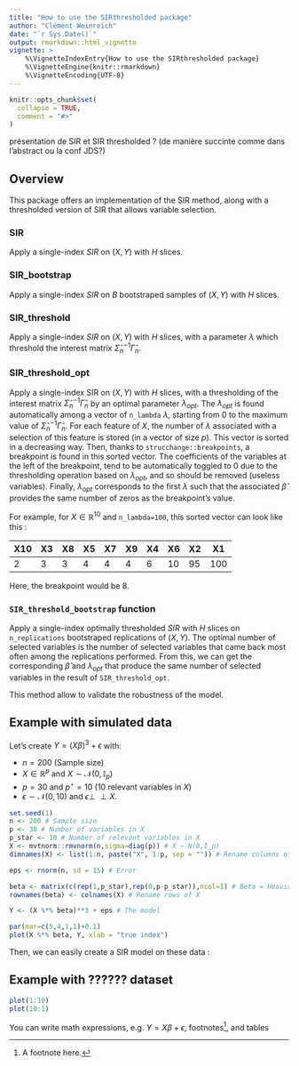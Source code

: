 ```yaml
---
title: "How to use the SIRthresholded package"
author: "Clément Weinreich"
date: "`r Sys.Date()`"
output: rmarkdown::html_vignette
vignette: >
    %\VignetteIndexEntry{How to use the SIRthresholded package}
    %\VignetteEngine{knitr::rmarkdown}
    %\VignetteEncoding{UTF-8}
---
```


```r
knitr::opts_chunk$set(
  collapse = TRUE,
  comment = "#>"
)
```

présentation de SIR et SIR thresholded ? (de manière succinte comme dans l'abstract ou la conf JDS?)

## Overview

This package offers an implementation of the SIR method, along with a thresholded version of SIR that allows variable selection. 

### SIR

Apply a single-index $SIR$ on $(X,Y)$ with $H$ slices.

### SIR_bootstrap 

Apply a single-index $SIR$ on $B$ bootstraped samples of $(X,Y)$ with $H$ slices.

### SIR_threshold

Apply a single-index $SIR$ on $(X,Y)$ with $H$ slices, with a parameter $\lambda$ which threshold the interest matrix $\widehat{\Sigma}_n^{-1}\widehat{\Gamma}_n$.

### SIR_threshold_opt

Apply a single-index SIR on $(X,Y)$ with $H$ slices, with a thresholding of the interest matrix $\widehat{\Sigma}_n^{-1}\widehat{\Gamma}_n$ by an optimal parameter $\lambda_{opt}$. The $\lambda_{opt}$ is found automatically among a vector of `n_lambda` $\lambda$, starting from 0 to the maximum value of $\widehat{\Sigma}_n^{-1}\widehat{\Gamma}_n$. For each feature of $X$, the number of $\lambda$ associated with a selection of this feature is stored (in a vector of size $p$). This vector is sorted in a decreasing way. Then, thanks to `strucchange::breakpoints`, a breakpoint is found in this sorted vector. The coefficients of the variables at the left of the breakpoint, tend to be automatically toggled to 0 due to the thresholding operation based on $\lambda_{opt}$, and so should be removed (useless variables). Finally, $\lambda_{opt}$ corresponds to the first $\lambda$ such that the associated $\hat{\beta}$ provides the same number of zeros as the breakpoint's value.

For example, for $X \in \mathbb{R}^{10}$ and `n_lambda=100`, this sorted vector can look like this :

| X10 | X3 | X8 | X5 | X7 | X9 | X4 | X6 | X2 | X1  |
|-----|----|----|----|----|----|----|----|----|-----|
| 2   | 3  | 3  | 4  | 4  | 4  | 6  | 10 | 95 | 100 |

Here, the breakpoint would be 8.

### `SIR_threshold_bootstrap` function

Apply a single-index optimally thresholded $SIR$ with $H$ slices on `n_replications` bootstraped replications of $(X,Y)$. The optimal number of selected variables is the number of selected variables that came back most often among the replications performed. From this, we can get the corresponding $\hat{\beta}$ and $\lambda_{opt}$ that produce the same number of selected variables in the result of `SIR_threshold_opt`. 

This method allow to validate the robustness of the model.

## Example with simulated data

Let's create $Y = (X\beta)^3 + \epsilon$ with:

- $n=200$ (Sample size)
- $X\in \mathbb{R}^p$ and $X\sim\mathcal{N}(0,\mathbb{I}_p)$
- $p=30$ and $p^\star=10$ ($10$ relevant variables in $X$)
- $\epsilon\sim\mathcal{N}(0,10)$ and $\epsilon \perp \!\!\! \perp X$.

```r
set.seed(1)
n <- 200 # Sample size
p <- 30 # Number of variables in X
p_star <- 10 # Number of relevant variables in X
X <- mvtnorm::rmvnorm(n,sigma=diag(p)) # X ~ N(0,I_p)
dimnames(X) <- list(1:n, paste("X", 1:p, sep = "")) # Rename columns of X

eps <- rnorm(n, sd = 15) # Error

beta <- matrix(c(rep(1,p_star),rep(0,p-p_star)),ncol=1) # Beta = Heaviside function
rownames(beta) <- colnames(X) # Rename rows of X

Y <- (X %*% beta)**3 + eps # The model

par(mar=c(5,4,1,1)+0.1)
plot(X %*% beta, Y, xlab = "true index")
```

Then, we can easily create a SIR model on these data :



## Example with ?????? dataset

```r
plot(1:10)
plot(10:1)
```


You can write math expressions, e.g. $Y = X\beta + \epsilon$, footnotes^[A footnote here.], and tables
